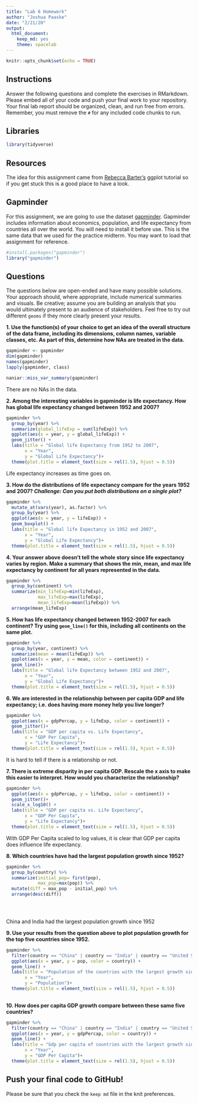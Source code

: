```yaml
---
title: "Lab 6 Homework"
author: "Joshua Paaske"
date: "2/21/20"
output:
  html_document: 
    keep_md: yes
    theme: spacelab
---
```


```r
knitr::opts_chunk$set(echo = TRUE)
```

## Instructions
Answer the following questions and complete the exercises in RMarkdown. Please embed all of your code and push your final work to your repository. Your final lab report should be organized, clean, and run free from errors. Remember, you must remove the `#` for any included code chunks to run.  

## Libraries
```r
library(tidyverse)
```

## Resources
The idea for this assignment came from [Rebecca Barter's](http://www.rebeccabarter.com/blog/2017-11-17-ggplot2_tutorial/) ggplot tutorial so if you get stuck this is a good place to have a look.  

## Gapminder
For this assignment, we are going to use the dataset [gapminder](https://cran.r-project.org/web/packages/gapminder/index.html). Gapminder includes information about economics, population, and life expectancy from countries all over the world. You will need to install it before use. This is the same data that we used for the practice midterm. You may want to load that assignment for reference.  
```r
#install.packages("gapminder")
library("gapminder")
```

## Questions
The questions below are open-ended and have many possible solutions. Your approach should, where appropriate, include numerical summaries and visuals. Be creative; assume you are building an analysis that you would ultimately present to an audience of stakeholders. Feel free to try out different `geoms` if they more clearly present your results.  

**1. Use the function(s) of your choice to get an idea of the overall structure of the data frame, including its dimensions, column names, variable classes, etc. As part of this, determine how NAs are treated in the data.**  
```r
gapminder <- gapminder
dim(gapminder)
names(gapminder)
lapply(gapminder, class)
```

```r
naniar::miss_var_summary(gapminder)
```

There are no NAs in the data. 



**2. Among the interesting variables in gapminder is life expectancy. How has global life expectancy changed between 1952 and 2007?**
```r
gapminder %>% 
  group_by(year) %>% 
  summarize(global_lifeExp = sum(lifeExp)) %>% 
  ggplot(aes(x = year, y = global_lifeExp)) +
  geom_jitter() +
  labs(title = "Global life Expectancy from 1952 to 2007",
       x = "Year",
       y = "Global Life Expectancy")+ 
  theme(plot.title = element_text(size = rel(1.5), hjust = 0.5))
```

Life expectancy increases as time goes on. 

**3. How do the distributions of life expectancy compare for the years 1952 and 2007? _Challenge: Can you put both distributions on a single plot?_**
```r
gapminder %>% 
  mutate_at(vars(year), as.factor) %>% 
  group_by(year) %>% 
  ggplot(aes(x = year, y = lifeExp)) + 
  geom_boxplot() +
  labs(title = "Global life Expectancy in 1952 and 2007",
       x = "Year",
       y = "Global Life Expectancy")+ 
  theme(plot.title = element_text(size = rel(1.5), hjust = 0.5))
```


**4. Your answer above doesn't tell the whole story since life expectancy varies by region. Make a summary that shows the min, mean, and max life expectancy by continent for all years represented in the data.**
```r
gapminder %>% 
  group_by(continent) %>% 
  summarize(min_lifeExp=min(lifeExp),
            max_lifeExp=max(lifeExp),
            mean_lifeExp=mean(lifeExp)) %>% 
  arrange(mean_lifeExp)
```

**5. How has life expectancy changed between 1952-2007 for each continent? Try using `geom_line()` for this, including all continents on the same  plot.**
```r
gapminder %>% 
  group_by(year, continent) %>% 
  summarize(mean = mean(lifeExp)) %>% 
  ggplot(aes(x = year, y = mean, color = continent)) + 
  geom_line()+
  labs(title = "Global life Expectancy between 1952 and 2007",
       x = "Year",
       y = "Global Life Expectancy")+ 
  theme(plot.title = element_text(size = rel(1.5), hjust = 0.5))
```


**6. We are interested in the relationship between per capita GDP and life expectancy; i.e. does having more money help you live longer?**
```r
gapminder %>% 
  ggplot(aes(x = gdpPercap, y = lifeExp, color = continent)) + 
  geom_jitter()+
  labs(title = "GDP per capita vs. Life Expectancy",
       x = "GDP Per Capita",
       y = "Life Expectancy")+ 
  theme(plot.title = element_text(size = rel(1.5), hjust = 0.5))
```

It is hard to tell if there is a relationship or not. 

**7. There is extreme disparity in per capita GDP. Rescale the x axis to make this easier to interpret. How would you characterize the relationship?**
```r
gapminder %>% 
  ggplot(aes(x = gdpPercap, y = lifeExp, color = continent)) + 
  geom_jitter()+
  scale_x_log10() +
  labs(title = "GDP per capita vs. Life Expectancy",
       x = "GDP Per Capita",
       y = "Life Expectancy")+ 
  theme(plot.title = element_text(size = rel(1.5), hjust = 0.5))
```

With GDP Per Capita scaled to log values, it is clear that GDP per capita does influence life expectancy. 

**8. Which countries have had the largest population growth since 1952?**
```r
gapminder %>% 
  group_by(country) %>% 
  summarize(initial_pop= first(pop),
            max_pop=max(pop)) %>% 
  mutate(diff = max_pop - initial_pop) %>% 
  arrange(desc(diff))


  
```

China and India had the largest population growth since 1952

**9. Use your results from the question above to plot population growth for the top five countries since 1952.**
```r
gapminder %>% 
  filter(country == "China" | country == "India" | country == "United States" | country == "Indonesia" | country == "Brazil" ) %>% 
  ggplot(aes(x = year, y = pop, color = country)) +
  geom_line() +
  labs(title = "Population of the countries with the largest growth since 1952",
       x = "Year",
       y = "Population")+ 
  theme(plot.title = element_text(size = rel(1.5), hjust = 0.5))
  
```


**10. How does per capita GDP growth compare between these same five countries?**
```r
gapminder %>% 
  filter(country == "China" | country == "India" | country == "United States" | country == "Indonesia" | country == "Brazil" ) %>% 
  ggplot(aes(x = year, y = gdpPercap, color = country)) +
  geom_line() +
  labs(title = "Gdp per capita of countries with the largest growth since 1952",
       x = "Year",
       y = "GDP Per Capita")+ 
  theme(plot.title = element_text(size = rel(1.5), hjust = 0.5))
```


## Push your final code to GitHub!
Please be sure that you check the `keep md` file in the knit preferences. 